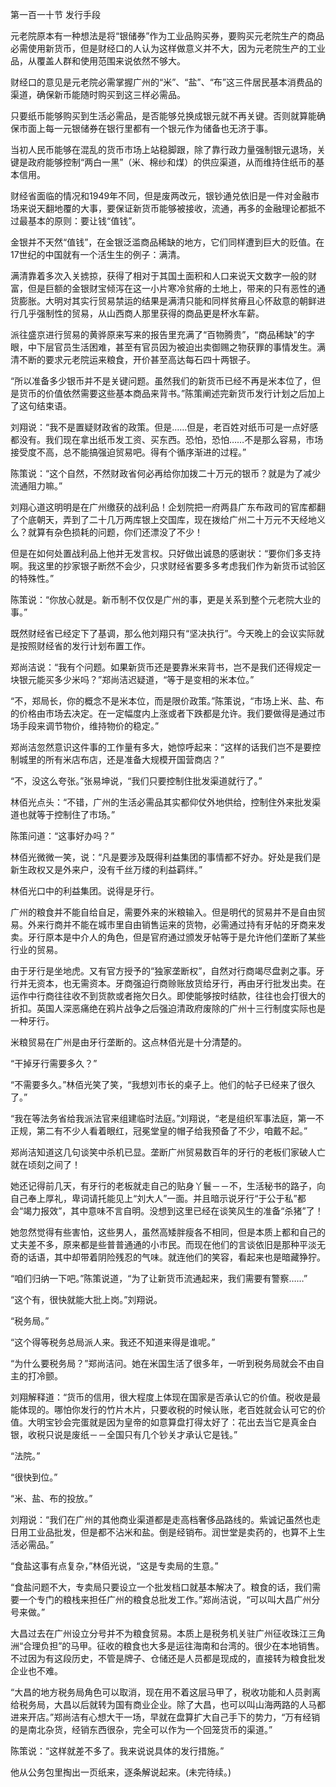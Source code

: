 

第一百一十节 发行手段

元老院原本有一种想法是将“银储券”作为工业品购买券，要购买元老院生产的商品必需使用新货币，但是财经口的人认为这样做意义并不大，因为元老院生产的工业品，从覆盖人群和使用范围来说依然不够大。

财经口的意见是元老院必需掌握广州的“米”、“盐”、“布”这三件居民基本消费品的渠道，确保新币能随时购买到这三样必需品。

只要纸币能够购买到生活必需品，是否能够兑换成银元就不再关键。否则就算能确保市面上每一元银储券在银行里都有一个银元作为储备也无济于事。

当初人民币能够在混乱的货币市场上站稳脚跟，除了靠行政力量强制银元退场，关键是政府能够控制“两白一黑”（米、棉纱和煤）的供应渠道，从而维持住纸币的基本信用。

财经省面临的情况和1949年不同，但是废两改元，银钞通兑依旧是一件对金融市场来说天翻地覆的大事，要保证新货币能够被接收，流通，再多的金融理论都抵不过最基本的原则：要让钱“值钱”。

金银并不天然“值钱”，在金银泛滥商品稀缺的地方，它们同样遭到巨大的贬值。在17世纪的中国就有一个活生生的例子：满清。

满清靠着多次入关掳掠，获得了相对于其国土面积和人口来说天文数字一般的财富，但是巨额的金银财宝倾泻在这一小片寒冷贫瘠的土地上，带来的只有恶性的通货膨胀。大明对其实行贸易禁运的结果是满清只能和同样贫瘠且心怀敌意的朝鲜进行几乎强制性的贸易，从山西商人那里获得的商品更是杯水车薪。

派往盛京进行贸易的黄骅原来写来的报告里充满了“百物腾贵”，“商品稀缺”的字眼，中下层官员生活困难，甚至有官员因为被迫出卖御赐之物获罪的事情发生。满清不断的要求元老院运来粮食，开价甚至高达每石四十两银子。

“所以准备多少银币并不是关键问题。虽然我们的新货币已经不再是米本位了，但是货币的价值依然需要这些基本商品来背书。”陈策阐述完新货币发行计划之后加上了这句结束语。

刘翔说：“我不是置疑财政省的政策。但是……但是，老百姓对纸币可是一点好感都没有。我们现在拿出纸币发工资、买东西。恐怕，恐怕……不是那么容易，市场接受度不高，总不能搞强迫贸易吧。得有个循序渐进的过程。”

陈策说：“这个自然，不然财政省何必再给你加拨二十万元的银币？就是为了减少流通阻力嘛。”

刘翔心道这明明是在广州缴获的战利品！企划院把一府两县广东布政司的官库都翻了个底朝天，弄到了二十几万两库银上交国库，现在拨给广州二十万元不天经地义么？就算有杂色损耗的问题，你们还漂没了不少！

但是在如何处置战利品上他并无发言权。只好做出诚恳的感谢状：“要你们多支持啊。我这里的抄家银子断然不会少，只求财经省要多多考虑我们作为新货币试验区的特殊性。”

陈策说：“你放心就是。新币制不仅仅是广州的事，更是关系到整个元老院大业的事。”

既然财经省已经定下了基调，那么他刘翔只有“坚决执行”。今天晚上的会议实际就是按照财经省的发行计划布置工作。

郑尚洁说：“我有个问题。如果新货币还是要靠米来背书，岂不是我们还得规定一块银元能买多少米吗？”郑尚洁迟疑道，“等于是变相的米本位。”

“不，郑局长，你的概念不是米本位，而是限价政策。”陈策说，“市场上米、盐、布的价格由市场去决定。在一定幅度内上涨或者下跌都是允许。我们要做得是通过市场手段来调节物价，维持物价的稳定。”

郑尚洁忽然意识这件事的工作量有多大，她惊呼起来：“这样的话我们岂不是要控制城里的所有米店布店，还是准备大规模开国营商店？”

“不，没这么夸张。”张易坤说，“我们只要控制住批发渠道就行了。”

林佰光点头：“不错，广州的生活必需品其实都仰仗外地供给，控制住外来批发渠道也就等于控制住了市场。”

陈策问道：“这事好办吗？”

林佰光微微一笑，说：“凡是要涉及既得利益集团的事情都不好办。好处是我们是新生政权又是外来户，没有千丝万缕的利益羁绊。”

林佰光口中的利益集团。说得是牙行。

广州的粮食并不能自给自足，需要外来的米粮输入。但是明代的贸易并不是自由贸易。外来行商并不能在城市里自由销售运来的货物，必需通过持有牙帖的牙商来发卖。牙行原本是中介人的角色，但是官府通过颁发牙帖等于是允许他们垄断了某些行业的贸易。

由于牙行是坐地虎。又有官方授予的“独家垄断权”，自然对行商竭尽盘剥之事。牙行并无资本，也无需资本。牙商强迫行商赊账放货给牙行，再由牙行批发出卖。在运作中行商往往收不到货款或者拖欠日久。即使能够按时结款，往往也会打很大的折扣。英国人深恶痛绝在鸦片战争之后强迫清政府废除的广州十三行制度实际也是一种牙行。

米粮贸易在广州是由牙行垄断的。这点林佰光是十分清楚的。

“干掉牙行需要多久？”

“不需要多久。”林佰光笑了笑，“我想刘市长的桌子上。他们的帖子已经来了很久了。”

“我在等法务省给我派法官来组建临时法庭。”刘翔说，“老是组织军事法庭，第一不正规，第二有不少人看着眼红，冠冕堂皇的帽子给我预备了不少，咱戴不起。”

郑尚洁知道这几句谈笑中杀机已显。垄断广州贸易数百年的牙行的老板们家破人亡就在顷刻之间了！

她还记得前几天，有牙行的老板就走自己的贴身丫鬟－－不，生活秘书的路子，向自己奉上厚礼，卑词请托能见上“刘大人”一面。并且暗示说牙行“于公于私”都会“竭力报效”，其中意味不言自明。没想到这里已经在谈笑风生的准备“杀猪”了！

她忽然觉得有些害怕，这些男人，虽然高矮胖瘦各不相同，但是本质上都和自己的丈夫差不多，原来都是些普普通通的小市民。而现在他们的言谈依旧是那种平淡无奇的话语，其中却带着阴险残忍的气味。就连他们的笑容，看起来也是暗藏狰狞。

“咱们归纳一下吧。”陈策说道，“为了让新货币流通起来，我们需要有警察……”

“这个有，很快就能大批上岗。”刘翔说。

“税务局。”

“这个得等税务总局派人来。我还不知道来得是谁呢。”

“为什么要税务局？”郑尚洁问。她在米国生活了很多年，一听到税务局就会不由自主的打冷颤。

刘翔解释道：“货币的信用，很大程度上体现在国家是否承认它的价值。税收是最能体现的。哪怕你发行的竹片木片，只要收税的时候认账，老百姓就会认可它的价值。大明宝钞会完蛋就是因为皇帝的如意算盘打得太好了：花出去当它是真金白银，收税只说是废纸－－全国只有几个钞关才承认它是钱。”

“法院。”

“很快到位。”

“米、盐、布的投放。”

刘翔说：“我们在广州的其他商业渠道都是走高档奢侈品路线的。紫诚记虽然也走日用工业品批发，但是都不沾米和盐。倒是经销布。润世堂是卖药的，也算不上生活必需品。”

“食盐这事有点复杂，”林佰光说，“这是专卖局的生意。”

“食盐问题不大，专卖局只要设立一个批发档口就基本解决了。粮食的话，我们需要一个专门的粮栈来担任广州的粮食总批发工作。”郑尚洁说，“可以叫大昌广州分号来做。”

大昌过去在广州设立分号并不为粮食贸易。本质上是税务机关驻广州征收珠江三角洲“合理负担”的马甲。征收的粮食也大多是运往海南和台湾的。很少在本地销售。不过因为有这段历史，不管是牌子、仓储还是人员都是现成的，直接转为粮食批发企业也不难。

“大昌的地方税务局角色可以取消，现在用不着这层马甲了，税收功能和人员剥离给税务局，大昌以后就转为国有商业企业。除了大昌，也可以叫山海两路的人马都进来开店。”郑尚洁有心想大干一场，早就在盘算扩大自己手下的势力，“万有经销的是南北杂货，经销东西很杂，完全可以作为一个回笼货币的渠道。”

陈策说：“这样就差不多了。我来说说具体的发行措施。”

他从公务包里掏出一页纸来，逐条解说起来。(未完待续。)

